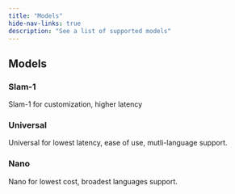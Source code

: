 ```yaml
---
title: "Models"
hide-nav-links: true
description: "See a list of supported models"
---
```


## Models

### Slam-1

Slam-1 for customization, higher latency

### Universal

Universal for lowest latency, ease of use, mutli-language support.

### Nano

Nano for lowest cost, broadest languages support.
